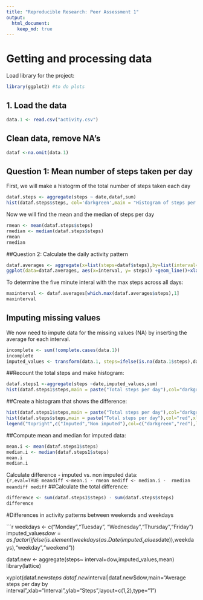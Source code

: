 ```yaml
---
title: "Reproducible Research: Peer Assessment 1"
output: 
  html_document:
    keep_md: true
---
```


# Getting and processing data
Load library for the project:  

```r
library(ggplot2) #to do plots  
```

## 1. Load the data  

```r
data.1 <- read.csv("activity.csv")
```  


## Clean data, remove NA's
```r
dataf <-na.omit(data.1)
```

## Question 1: Mean number of steps taken per day
First, we will make a histogrm of the total number of steps taken each day

```r
dataf.steps <- aggregate(steps ~ date,dataf,sum)
hist(dataf.steps$steps, col='darkgreen',main = "Histogram of steps per day",xlab="Total Steps  per day")
```
Now we will find the mean and the median of steps per day
```r
rmean <- mean(dataf.steps$steps)
rmedian <- median(dataf.steps$steps)
rmean
rmedian

```
##Question 2: Calculate the daily activity pattern
```r
dataf.averages <- aggregate(x=list(steps=dataf$steps),by=list(interval=dataf$interval),FUN=mean)
ggplot(data=dataf.averages, aes(x=interval, y= steps)) +geom_line()+xlab("Five minute intervals")+ylab("Average steps")
```


To determine the five minute interal with the max steps across all days:
```r
maxinterval <- dataf.averages[which.max(dataf.averages$steps),1]
maxinterval
```
## Imputing missing values
We now need to impute data for the missing values (NA) by inserting the average for each interval.
```r
incomplete <- sum(!complete.cases(data.1))
incomplete
imputed_values <- transform(data.1, steps=ifelse(is.na(data.1$steps),dataf.averages$steps[match(dataf$interval, dataf.averages$interval)],dataf$steps))
```
##Recount the total steps and make histogram:

```r
dataf.steps1 <-aggregate(steps ~date,imputed_values,sum)
hist(dataf.steps1$steps,main = paste("Total steps per day"),col="darkgreen",xlab = "Number of Steps")
```

##Create a histogram that shows the difference:

```r
hist(dataf.steps1$steps,main = paste("Total steps per day"),col="darkgreen",xlab = "Number of Steps")
hist(dataf.steps$steps,main = paste("Total steps per day"),col="red",xlab="Number of steps", add=T)
legend("topright",c("Imputed","Non imputed"),col=c("darkgreen","red"),lwd=10)
```


##Compute mean and median for imputed data:  
```r
mean.i <- mean(dataf.steps1$steps)
median.i <- median(dataf.steps1$steps)
mean.i
median.i
```
Calculate difference - imputed vs. non imputed data:  
```{r,eval=TRUE
meandiff <-mean.i - rmean
mediff <- median.i -  rmedian
meandiff
mediff
```
##Calculate the total difference:  
```r
difference <- sum(dataf.steps1$steps) - sum(dataf.steps$steps)
difference
```

#Differences in activity patterns between weekends and weekdays

```r
weekdays <- c("Monday","Tuesday", "Wednesday","Thursday","Friday")
imputed_values$dow=as.factor(ifelse(is.element(weekdays(as.Date(imputed_values$date)),weekdays),"weekday","weekend"))

dataf.new <- aggregate(steps~ interval+dow,imputed_values,mean)
library(lattice)

xyplot(dataf.new$steps ~ dataf.new$interval|dataf.new$dow,main="Average steps per day by interval",xlab="Interval",ylab="Steps",layout=c(1,2),type="1")

